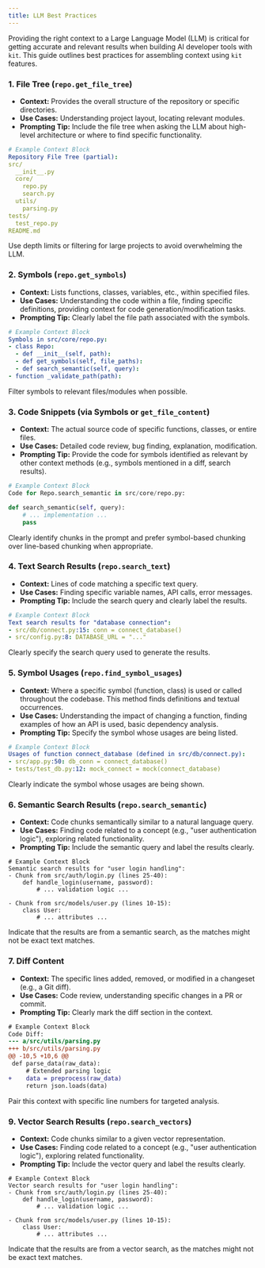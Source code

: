 ```yaml
---
title: LLM Best Practices
---
```



Providing the right context to a Large Language Model (LLM) is critical for getting accurate and relevant results when building AI developer tools with `kit`. This guide outlines best practices for assembling context using `kit` features.

### 1. File Tree (`repo.get_file_tree`)

*   **Context:** Provides the overall structure of the repository or specific directories.
*   **Use Cases:** Understanding project layout, locating relevant modules.
*   **Prompting Tip:** Include the file tree when asking the LLM about high-level architecture or where to find specific functionality.

```yaml
# Example Context Block
Repository File Tree (partial):
src/
  __init__.py
  core/
    repo.py
    search.py
  utils/
    parsing.py
tests/
  test_repo.py
README.md
```

<Aside type="caution">
  Use depth limits or filtering for large projects to avoid overwhelming the LLM.
</Aside>

### 2. Symbols (`repo.get_symbols`)

*   **Context:** Lists functions, classes, variables, etc., within specified files.
*   **Use Cases:** Understanding the code within a file, finding specific definitions, providing context for code generation/modification tasks.
*   **Prompting Tip:** Clearly label the file path associated with the symbols.

```yaml
# Example Context Block
Symbols in src/core/repo.py:
- class Repo:
  - def __init__(self, path):
  - def get_symbols(self, file_paths):
  - def search_semantic(self, query):
- function _validate_path(path):
```

<Aside type="note">
  Filter symbols to relevant files/modules when possible.
</Aside>

### 3. Code Snippets (via Symbols or `get_file_content`)

*   **Context:** The actual source code of specific functions, classes, or entire files.
*   **Use Cases:** Detailed code review, bug finding, explanation, modification.
*   **Prompting Tip:** Provide the code for symbols identified as relevant by other context methods (e.g., symbols mentioned in a diff, search results).

```python
# Example Context Block
Code for Repo.search_semantic in src/core/repo.py:

def search_semantic(self, query):
    # ... implementation ...
    pass
```

<Aside type="note">
  Clearly identify chunks in the prompt and prefer symbol-based chunking over line-based chunking when appropriate.
</Aside>

### 4. Text Search Results (`repo.search_text`)

*   **Context:** Lines of code matching a specific text query.
*   **Use Cases:** Finding specific variable names, API calls, error messages.
*   **Prompting Tip:** Include the search query and clearly label the results.

```yaml
# Example Context Block
Text search results for "database connection":
- src/db/connect.py:15: conn = connect_database()
- src/config.py:8: DATABASE_URL = "..."
```

<Aside type="note">
  Clearly specify the search query used to generate the results.
</Aside>

### 5. Symbol Usages (`repo.find_symbol_usages`)

*   **Context:** Where a specific symbol (function, class) is used or called throughout the codebase. This method finds definitions and textual occurrences.
*   **Use Cases:** Understanding the impact of changing a function, finding examples of how an API is used, basic dependency analysis.
*   **Prompting Tip:** Specify the symbol whose usages are being listed.

```yaml
# Example Context Block
Usages of function connect_database (defined in src/db/connect.py):
- src/app.py:50: db_conn = connect_database()
- tests/test_db.py:12: mock_connect = mock(connect_database)
```

<Aside type="note">
  Clearly indicate the symbol whose usages are being shown.
</Aside>

### 6. Semantic Search Results (`repo.search_semantic`)

*   **Context:** Code chunks semantically similar to a natural language query.
*   **Use Cases:** Finding code related to a concept (e.g., "user authentication logic"), exploring related functionality.
*   **Prompting Tip:** Include the semantic query and label the results clearly.

```
# Example Context Block
Semantic search results for "user login handling":
- Chunk from src/auth/login.py (lines 25-40):
    def handle_login(username, password):
        # ... validation logic ...
  
- Chunk from src/models/user.py (lines 10-15):
    class User:
        # ... attributes ...
```

<Aside type="note">
  Indicate that the results are from a semantic search, as the matches might not be exact text matches.
</Aside>

### 7. Diff Content

*   **Context:** The specific lines added, removed, or modified in a changeset (e.g., a Git diff).
*   **Use Cases:** Code review, understanding specific changes in a PR or commit.
*   **Prompting Tip:** Clearly mark the diff section in the context.

```diff
# Example Context Block
Code Diff:
--- a/src/utils/parsing.py
+++ b/src/utils/parsing.py
@@ -10,5 +10,6 @@
 def parse_data(raw_data):
     # Extended parsing logic
+    data = preprocess(raw_data)
     return json.loads(data)

```

<Aside type="note">
  Pair this context with specific line numbers for targeted analysis.
</Aside>

### 9. Vector Search Results (`repo.search_vectors`)

*   **Context:** Code chunks similar to a given vector representation.
*   **Use Cases:** Finding code related to a concept (e.g., "user authentication logic"), exploring related functionality.
*   **Prompting Tip:** Include the vector query and label the results clearly.

```
# Example Context Block
Vector search results for "user login handling":
- Chunk from src/auth/login.py (lines 25-40):
    def handle_login(username, password):
        # ... validation logic ...

- Chunk from src/models/user.py (lines 10-15):
    class User:
        # ... attributes ...
```

<Aside type="note">
  Indicate that the results are from a vector search, as the matches might not be exact text matches.
</Aside>

